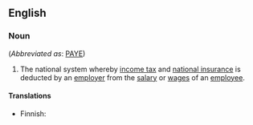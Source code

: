 ==English==

===Noun===
{{wikipedia|PAYE}}
{{en-noun|sg=[[pay]] as you [[earn]]|-}} (''Abbreviated as'': [[PAYE]])

#{{British}} The national system whereby [[income tax]] and [[national insurance]] is deducted by an [[employer]] from the [[salary]] or [[wages]] of an [[employee]].

====Translations====
{{trans-top|deduction of tax from salary}}
* Finnish: {{t-|fi|ennakonpidätys}}
{{trans-mid}}
{{trans-bottom}}